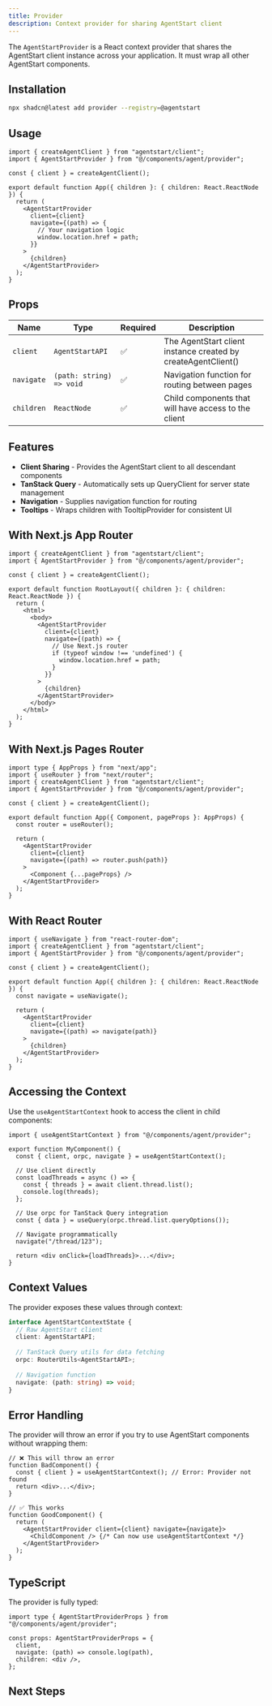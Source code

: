 ```yaml
---
title: Provider
description: Context provider for sharing AgentStart client
---
```


The `AgentStartProvider` is a React context provider that shares the AgentStart client instance across your application. It must wrap all other AgentStart components.

<ProviderDemo />

## Installation

```bash
npx shadcn@latest add provider --registry=@agentstart
```

## Usage

```tsx
import { createAgentClient } from "agentstart/client";
import { AgentStartProvider } from "@/components/agent/provider";

const { client } = createAgentClient();

export default function App({ children }: { children: React.ReactNode }) {
  return (
    <AgentStartProvider 
      client={client}
      navigate={(path) => {
        // Your navigation logic
        window.location.href = path;
      }}
    >
      {children}
    </AgentStartProvider>
  );
}
```

## Props

| Name | Type | Required | Description |
|------|------|----------|-------------|
| `client` | `AgentStartAPI` | ✅ | The AgentStart client instance created by createAgentClient() |
| `navigate` | `(path: string) => void` | ✅ | Navigation function for routing between pages |
| `children` | `ReactNode` | ✅ | Child components that will have access to the client |

## Features

- **Client Sharing** - Provides the AgentStart client to all descendant components
- **TanStack Query** - Automatically sets up QueryClient for server state management
- **Navigation** - Supplies navigation function for routing
- **Tooltips** - Wraps children with TooltipProvider for consistent UI

## With Next.js App Router

```tsx title="app/layout.tsx"
import { createAgentClient } from "agentstart/client";
import { AgentStartProvider } from "@/components/agent/provider";

const { client } = createAgentClient();

export default function RootLayout({ children }: { children: React.ReactNode }) {
  return (
    <html>
      <body>
        <AgentStartProvider 
          client={client}
          navigate={(path) => {
            // Use Next.js router
            if (typeof window !== 'undefined') {
              window.location.href = path;
            }
          }}
        >
          {children}
        </AgentStartProvider>
      </body>
    </html>
  );
}
```

## With Next.js Pages Router

```tsx title="pages/_app.tsx"
import type { AppProps } from "next/app";
import { useRouter } from "next/router";
import { createAgentClient } from "agentstart/client";
import { AgentStartProvider } from "@/components/agent/provider";

const { client } = createAgentClient();

export default function App({ Component, pageProps }: AppProps) {
  const router = useRouter();

  return (
    <AgentStartProvider 
      client={client}
      navigate={(path) => router.push(path)}
    >
      <Component {...pageProps} />
    </AgentStartProvider>
  );
}
```

## With React Router

```tsx title="src/App.tsx"
import { useNavigate } from "react-router-dom";
import { createAgentClient } from "agentstart/client";
import { AgentStartProvider } from "@/components/agent/provider";

const { client } = createAgentClient();

export default function App({ children }: { children: React.ReactNode }) {
  const navigate = useNavigate();

  return (
    <AgentStartProvider 
      client={client}
      navigate={(path) => navigate(path)}
    >
      {children}
    </AgentStartProvider>
  );
}
```

## Accessing the Context

Use the `useAgentStartContext` hook to access the client in child components:

```tsx
import { useAgentStartContext } from "@/components/agent/provider";

export function MyComponent() {
  const { client, orpc, navigate } = useAgentStartContext();

  // Use client directly
  const loadThreads = async () => {
    const { threads } = await client.thread.list();
    console.log(threads);
  };

  // Use orpc for TanStack Query integration
  const { data } = useQuery(orpc.thread.list.queryOptions());

  // Navigate programmatically
  navigate("/thread/123");

  return <div onClick={loadThreads}>...</div>;
}
```

## Context Values

The provider exposes these values through context:

```ts
interface AgentStartContextState {
  // Raw AgentStart client
  client: AgentStartAPI;
  
  // TanStack Query utils for data fetching
  orpc: RouterUtils<AgentStartAPI>;
  
  // Navigation function
  navigate: (path: string) => void;
}
```

## Error Handling

The provider will throw an error if you try to use AgentStart components without wrapping them:

```tsx
// ❌ This will throw an error
function BadComponent() {
  const { client } = useAgentStartContext(); // Error: Provider not found
  return <div>...</div>;
}

// ✅ This works
function GoodComponent() {
  return (
    <AgentStartProvider client={client} navigate={navigate}>
      <ChildComponent /> {/* Can now use useAgentStartContext */}
    </AgentStartProvider>
  );
}
```

## TypeScript

The provider is fully typed:

```tsx
import type { AgentStartProviderProps } from "@/components/agent/provider";

const props: AgentStartProviderProps = {
  client,
  navigate: (path) => console.log(path),
  children: <div />,
};
```

## Next Steps

<Cards>
  <Card title="Conversation" href="/docs/components/conversation" />
  <Card title="Prompt Input" href="/docs/components/prompt-input" />
  <Card title="Sidebar" href="/docs/components/sidebar" />
</Cards>

